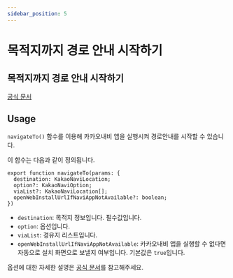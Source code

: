 ```yaml
---
sidebar_position: 5
---
```


# 목적지까지 경로 안내 시작하기
## 목적지까지 경로 안내 시작하기

[공식 문서](https://developers.kakao.com/docs/latest/ko/kakaonavi/android)

## Usage

`navigateTo()` 함수를 이용해 카카오내비 앱을 실행시켜 경로안내를 시작할 수 있습니다.

이 함수는 다음과 같이 정의됩니다.

```tsx
export function navigateTo(params: {
  destination: KakaoNaviLocation;
  option?: KakaoNaviOption;
  viaList?: KakaoNaviLocation[];
  openWebInstallUrlIfNaviAppNotAvailable?: boolean;
})
```

- `destination`: 목적지 정보입니다. 필수값입니다.
- `option`: 옵션입니다.
- `viaList`: 경유지 리스트입니다.
- `openWebInstallUrlIfNaviAppNotAvailable`: 카카오내비 앱을 실행할 수 없다면 자동으로 설치 화면으로 보낼지 여부입니다.
기본값은 `true`입니다.

옵션에 대한 자세한 설명은 [공식 문서](https://developers.kakao.com/docs/latest/ko/kakaonavi/android#set-parameter)를 참고해주세요.
